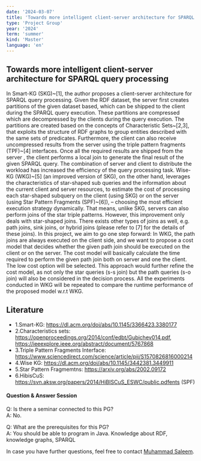 ```yaml
---
date: '2024-03-07'
title: 'Towards more intelligent client-server architecture for SPARQL query processing'
type: 'Project Group'
year: '2024'
term: 'summer'
kind: 'Master'
language: 'en'
---
```


## Towards more intelligent client-server architecture for SPARQL query processing

In Smart-KG (SKG)~[1], the author proposes a client-server architecture for SPARQL query processing. Given the RDF dataset, the server first creates partitions of the given dataset based, which can be shipped to the client during the SPARQL query execution.  These partitions are compressed which are decompressed by the clients during the query execution. The  partitions are created based on the concepts of Characteristic Sets~[2,3], that exploits the structure of RDF graphs to group entities described with the same sets of predicates. Furthermore, the client can also receive uncompressed results from the server using the triple pattern fragments (TPF)~[4] interfaces. Once all the required results are shipped from the server , the client performs a local join to generate the final result of the given SPARQL query. The combination of server and client to distribute the workload has increased the efficiency of the query processing task. 
Wise-KG (WKG)~[5] (an improved  version of SKG), on the other hand, leverages the characteristics of star-shaped sub queries and the information about the current client and server resources, to estimate the cost of processing each star-shaped subquery on the client (using SKG) or on the server (using Star Pattern Fragments (SPF)~[6]), – choosing the most efficient execution strategy dynamically. That means, unlike SKG,  servers can also perform joins of the star triple patterns. However, this improvement only deals with star-shaped joins. There exists other types of joins as well, e.g. path joins, sink joins, or hybrid joins (please refer to [7] for the details of these joins). 
In this project, we aim to go one step forward: In WKG, the path joins are always executed on the client side, and we want to propose a cost model that decides whether the given path join should be executed on the client or on the server. The cost model will basically calculate the time required to perform the given path join both on server and one the client. The low cost option will be selected. This approach would further refine the cost model, as not only the star queries (s-s join) but the path queries (s-o join) will also be considered in the decision process. All the experiments conducted in WKG will be repeated to compare the runtime performance of the proposed model w.r.t WKG. 


## Literature 
* 1.Smart-KG: https://dl.acm.org/doi/abs/10.1145/3366423.3380177
* 2.Characteristics sets: https://openproceedings.org/2014/conf/edbt/Gubichev014.pdf, https://ieeexplore.ieee.org/abstract/document/5767868
* 3.Triple Pattern Fragments Interface: https://www.sciencedirect.com/science/article/pii/S1570826816000214
* 4.Wise KG: https://dl.acm.org/doi/abs/10.1145/3442381.3449911
* 5.Star Pattern Fragmemtns: https://arxiv.org/abs/2002.09172
* 6.HibisCuS: https://svn.aksw.org/papers/2014/HiBISCuS_ESWC/public.pdfents (SPF)



#### Question & Answer Session

Q: Is there a seminar connected to this PG?<br/>
A: No.

Q: What are the prerequisites for this PG?<br/>
A: You should be able to program in Java. Knowledge about RDF, knowledge graphs, SPARQL

In case you have further questions, feel free to contact [Muhammad Saleem](https://dice-research.org/MuhammadSaleem).

